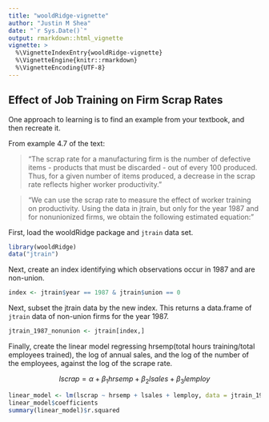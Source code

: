 ```yaml
---
title: "wooldRidge-vignette"
author: "Justin M Shea"
date: "`r Sys.Date()`"
output: rmarkdown::html_vignette
vignette: >
  %\VignetteIndexEntry{wooldRidge-vignette}
  %\VignetteEngine{knitr::rmarkdown}
  %\VignetteEncoding{UTF-8}
---
```


## Effect of Job Training on Firm Scrap Rates

One approach to learning is to find an example from your textbook,
and then recreate it.

From example 4.7 of the text:

> "The scrap rate for a manufacturing firm is the number of defective items - products that must be discarded - out of every 100 produced. Thus, for a given number of items produced, a decrease in the scrap rate reflects higher worker productivity."

> "We can use the scrap rate to measure the effect of worker training on productivity. Using the data in jtrain, but only for the year 1987 and for nonunionized firms, we obtain the following estimated equation:"


First, load the wooldRidge package and `jtrain` data set.
```r
library(wooldRidge)
data("jtrain")
```

Next, create an index identifying which observations occur in 1987 and are non-union.

```r
index <- jtrain$year == 1987 & jtrain$union == 0
```

Next, subset the jtrain data by the new index. This returns a data.frame of `jtrain` data
 of non-union firms for the year 1987.
```r
jtrain_1987_nonunion <- jtrain[index,]
```

Finally, create the linear model regressing hrsemp(total hours training/total employees trained),
the log of annual sales, and the log of the number of the employees, against the log of the scrape rate.

$$lscrap = \alpha + \beta_1 hrsemp + \beta_2 lsales + \beta_3 lemploy$$


```r
linear_model <- lm(lscrap ~ hrsemp + lsales + lemploy, data = jtrain_1987_nonunion)
linear_model$coefficients
summary(linear_model)$r.squared
```


